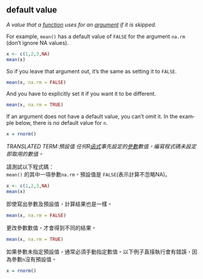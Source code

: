 ## default value

<div class="translation" lang="en">

<dfn>A value that a [function](f.html#function) uses for an [argument](a.html#argument) if it is skipped.</dfn>

For example, `mean()` has a default value of `FALSE` for the argument `na.rm` (don't ignore NA values). 

```r
x <- c(1,2,3,NA)
mean(x)
```
So if you leave that argument out, it's the same as setting it to `FALSE`.

```r
mean(x, na.rm = FALSE)
```

And you have to explicitly set it if you want it to be different.

```r
mean(x, na.rm = TRUE)
```

If an argument does not have a default value, you can't omit it. In the example below, there is no default value for `n`.

```r
x = rnorm()
```

</div>

<div class="translation" lang="zh-Hant">

<dfn>TRANSLATED TERM:預設值 任何R[函式](f.html#function)事先設定的[參數](a.html#argument)數值，編寫程式碼未設定即取用的數值。</dfn>

請測試以下程式碼：<br/>
`mean()` 的其中一項參數`na.rm`，預設值是 `FALSE`(表示計算不忽略NA)。 

```r
x <- c(1,2,3,NA)
mean(x)
```

即使寫出參數及預設值，計算結果也是一樣。

```r
mean(x, na.rm = FALSE)
```

更改參數數值，才會得到不同的結果。

```r
mean(x, na.rm = TRUE)
```

如果參數未指定預設值，通常必須手動指定數值。以下例子直接執行會有錯誤，因為參數`n`沒有預設值。
 
```r
x = rnorm()
```
  
</div>
